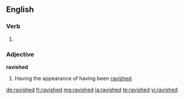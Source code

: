 ==English==

===Verb===
{{head|en|verb form}}

# {{en-past of|ravish}}

===Adjective===
'''ravished'''

# Having the appearance of having been [[ravished]].

[[de:ravished]]
[[fr:ravished]]
[[mg:ravished]]
[[ja:ravished]]
[[te:ravished]]
[[vi:ravished]]